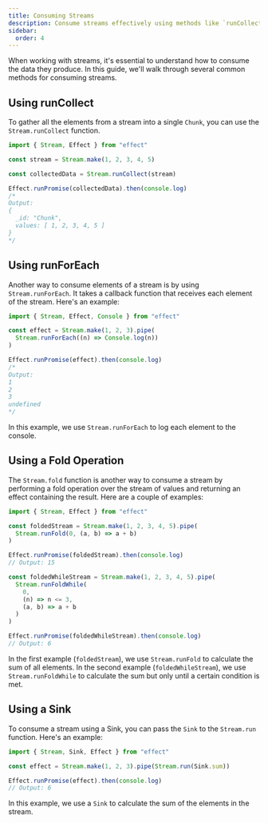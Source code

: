 ```yaml
---
title: Consuming Streams
description: Consume streams effectively using methods like `runCollect` to gather elements into a single `Chunk`, `runForEach` to process elements with a callback, `fold` for performing operations, and `Sink` for specialized consumption. Learn key techniques for working with streams in your applications.
sidebar:
  order: 4
---
```


When working with streams, it's essential to understand how to consume the data they produce.
In this guide, we'll walk through several common methods for consuming streams.

## Using runCollect

To gather all the elements from a stream into a single `Chunk`, you can use the `Stream.runCollect` function.

```ts twoslash
import { Stream, Effect } from "effect"

const stream = Stream.make(1, 2, 3, 4, 5)

const collectedData = Stream.runCollect(stream)

Effect.runPromise(collectedData).then(console.log)
/*
Output:
{
  _id: "Chunk",
  values: [ 1, 2, 3, 4, 5 ]
}
*/
```

## Using runForEach

Another way to consume elements of a stream is by using `Stream.runForEach`. It takes a callback function that receives each element of the stream. Here's an example:

```ts twoslash
import { Stream, Effect, Console } from "effect"

const effect = Stream.make(1, 2, 3).pipe(
  Stream.runForEach((n) => Console.log(n))
)

Effect.runPromise(effect).then(console.log)
/*
Output:
1
2
3
undefined
*/
```

In this example, we use `Stream.runForEach` to log each element to the console.

## Using a Fold Operation

The `Stream.fold` function is another way to consume a stream by performing a fold operation over the stream of values and returning an effect containing the result. Here are a couple of examples:

```ts twoslash
import { Stream, Effect } from "effect"

const foldedStream = Stream.make(1, 2, 3, 4, 5).pipe(
  Stream.runFold(0, (a, b) => a + b)
)

Effect.runPromise(foldedStream).then(console.log)
// Output: 15

const foldedWhileStream = Stream.make(1, 2, 3, 4, 5).pipe(
  Stream.runFoldWhile(
    0,
    (n) => n <= 3,
    (a, b) => a + b
  )
)

Effect.runPromise(foldedWhileStream).then(console.log)
// Output: 6
```

In the first example (`foldedStream`), we use `Stream.runFold` to calculate the sum of all elements. In the second example (`foldedWhileStream`), we use `Stream.runFoldWhile` to calculate the sum but only until a certain condition is met.

## Using a Sink

To consume a stream using a Sink, you can pass the `Sink` to the `Stream.run` function. Here's an example:

```ts twoslash
import { Stream, Sink, Effect } from "effect"

const effect = Stream.make(1, 2, 3).pipe(Stream.run(Sink.sum))

Effect.runPromise(effect).then(console.log)
// Output: 6
```

In this example, we use a `Sink` to calculate the sum of the elements in the stream.
